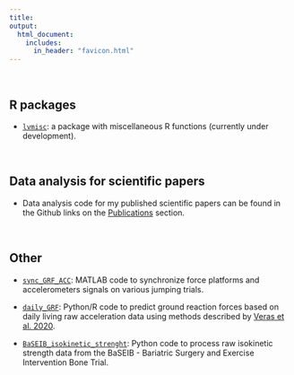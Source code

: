 ```yaml
---
title: 
output: 
  html_document:
    includes:
      in_header: "favicon.html"
---
```

<br>

## R packages

- [`lvmisc`](https://lveras.com/lvmisc): a package with miscellaneous R functions (currently under development).

<br>

## Data analysis for scientific papers

- Data analysis code for my published scientific papers can be found in the Github links on the [Publications](https://lveras.com/publications.html) section.

<br>

## Other

- [`sync_GRF_ACC`](https://github.com/verasls/sync_GRF_ACC): MATLAB code to synchronize force platforms and accelerometers signals on various jumping trials.

- [`daily_GRF`](https://github.com/verasls/daily_GRF): Python/R code to predict ground reaction forces based on daily living raw acceleration data using methods described by [Veras et al. 2020](https://link.springer.com/article/10.1007/s00198-020-05295-2).

- [`BaSEIB_isokinetic_strenght`](https://github.com/verasls/BaSEIB_isokinetic_strength): Python code to process raw isokinetic strength data from the BaSEIB - Bariatric Surgery and Exercise Intervention Bone Trial.
